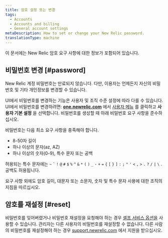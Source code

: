 ```yaml
---
title: 암호 설정 또는 변경
tags:
  - Accounts
  - Accounts and billing
  - General account settings
metaDescription: How to set or change your New Relic password.
translationType: machine
---
```


이 문서에는 New Relic 암호 요구 사항에 대한 정보가 포함되어 있습니다.

## 비밀번호 변경 [#password]

New Relic 계정 비밀번호는 만료되지 않습니다. 다만, 이용자는 언제든지 자신의 비밀번호 및 기타 개인정보를 변경할 수 있습니다.

UI에서 비밀번호를 변경하는 기능은 사용자 및 조직 수준 설정에 따라 다를 수 있습니다. UI에서 비밀번호를 변경하려면: **[one.newrelic.com](https://one.newrelic.com)** 에서 [사용자 메뉴](/docs/accounts/accounts-billing/general-account-settings/intro-account-settings) 를 클릭하고 **사용자 기본 설정** 을 선택합니다. 비밀번호를 생성할 때 아래 비밀번호 요구 사항을 준수하십시오.

비밀번호는 다음 최소 요구 사항을 충족해야 합니다.

* 8-50자 길이
* 하나 이상의 문자(az, AZ)
* 하나 이상의 숫자(0-9), 특수 문자 또는 공백

허용되는 특수 문자에는 `~` `` ` `` `!` `@` `#` `$` `%` `^` `&` `*` `(` `)` `_` `-` `+` `=` `{` `[` `}` `]` `:` `;` `"` `'` `<` `,` `>` `.` `?` `/` `|` `\` . 공백도 허용됩니다.

<Callout variant="important">
  요구 사항 외에도 암호 길이, 대문자 또는 소문자, 숫자 및 특수 문자 사용에 대한 조직의 지침을 따르십시오.
</Callout>

## 암호를 재설정 [#reset]

비밀번호를 잊어버렸거나 비밀번호 재설정을 요청해야 하는 경우 [셀프 서비스 옵션을](/docs/accounts-partnerships/accounts/account-setup/troubleshoot-password-email-address-login-problems#forgot-password) 사용할 수 있습니다. 관리자는 다른 사용자의 비밀번호를 재설정할 수 없습니다. 다른 사람의 비밀번호를 재설정해야 하는 경우 [support.newrelic.com](https://support.newrelic.com) 에서 지원을 받으십시오.
